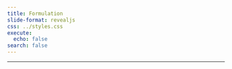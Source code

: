 ```yaml
---
title: Formulation
slide-format: revealjs
css: ../styles.css
execute:
  echo: false
search: false
---
```

---
